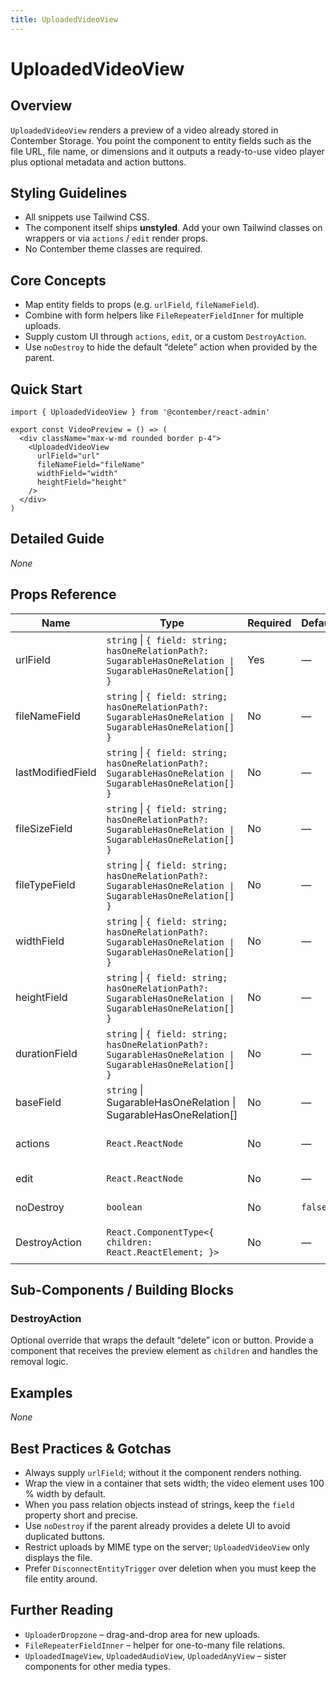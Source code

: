 ```yaml
---
title: UploadedVideoView
---
```


<!-- Edited by human: false -->
<!-- Examples count: 0 -->
<!-- Source examples: 0 -->
<!-- Playground examples: 0 -->
<!-- External examples: 0 -->
<!-- Import examples: 0 -->

# UploadedVideoView

## Overview
`UploadedVideoView` renders a preview of a video already stored in Contember Storage.
You point the component to entity fields such as the file URL, file name, or dimensions and it outputs a ready-to-use video player plus optional metadata and action buttons.

## Styling Guidelines
* All snippets use Tailwind CSS.
* The component itself ships **unstyled**. Add your own Tailwind classes on wrappers or via `actions` / `edit` render props.
* No Contember theme classes are required.

## Core Concepts
* Map entity fields to props (e.g. `urlField`, `fileNameField`).
* Combine with form helpers like `FileRepeaterFieldInner` for multiple uploads.
* Supply custom UI through `actions`, `edit`, or a custom `DestroyAction`.
* Use `noDestroy` to hide the default “delete” action when provided by the parent.

## Quick Start
```tsx
import { UploadedVideoView } from '@contember/react-admin'

export const VideoPreview = () => (
  <div className="max-w-md rounded border p-4">
    <UploadedVideoView
      urlField="url"
      fileNameField="fileName"
      widthField="width"
      heightField="height"
    />
  </div>
)
```

## Detailed Guide
_None_

## Props Reference
| Name | Type | Required | Default | Description |
|------|------|----------|---------|-------------|
| urlField | `string` \| `{ field: string; hasOneRelationPath?: SugarableHasOneRelation \| SugarableHasOneRelation[] }` | Yes | — | Entity field that holds the public video URL. |
| fileNameField | `string` \| `{ field: string; hasOneRelationPath?: SugarableHasOneRelation \| SugarableHasOneRelation[] }` | No | — | Field containing the original file name. |
| lastModifiedField | `string` \| `{ field: string; hasOneRelationPath?: SugarableHasOneRelation \| SugarableHasOneRelation[] }` | No | — | Field with the last modified timestamp. |
| fileSizeField | `string` \| `{ field: string; hasOneRelationPath?: SugarableHasOneRelation \| SugarableHasOneRelation[] }` | No | — | Field with file size in bytes. |
| fileTypeField | `string` \| `{ field: string; hasOneRelationPath?: SugarableHasOneRelation \| SugarableHasOneRelation[] }` | No | — | Field describing the MIME type. |
| widthField | `string` \| `{ field: string; hasOneRelationPath?: SugarableHasOneRelation \| SugarableHasOneRelation[] }` | No | — | Field with video width in pixels. |
| heightField | `string` \| `{ field: string; hasOneRelationPath?: SugarableHasOneRelation \| SugarableHasOneRelation[] }` | No | — | Field with video height in pixels. |
| durationField | `string` \| `{ field: string; hasOneRelationPath?: SugarableHasOneRelation \| SugarableHasOneRelation[] }` | No | — | Field with video duration in seconds. |
| baseField | `string` \| SugarableHasOneRelation \| SugarableHasOneRelation[] | No | — | Reference to a base entity when metadata fields live on a nested relation. |
| actions | `React.ReactNode` | No | — | Extra action elements displayed next to the preview. |
| edit | `React.ReactNode` | No | — | Custom edit UI (e.g. replace video button). |
| noDestroy | `boolean` | No | `false` | When `true`, suppress the default destroy button. |
| DestroyAction | `React.ComponentType<{ children: React.ReactElement; }>` | No | — | Component used for the destroy action (e.g. `RepeaterRemoveItemTrigger`). |

## Sub-Components / Building Blocks
### DestroyAction
Optional override that wraps the default “delete” icon or button. Provide a component that receives the preview element as `children` and handles the removal logic.

## Examples
_None_

## Best Practices & Gotchas
* Always supply `urlField`; without it the component renders nothing.
* Wrap the view in a container that sets width; the video element uses 100 % width by default.
* When you pass relation objects instead of strings, keep the `field` property short and precise.
* Use `noDestroy` if the parent already provides a delete UI to avoid duplicated buttons.
* Restrict uploads by MIME type on the server; `UploadedVideoView` only displays the file.
* Prefer `DisconnectEntityTrigger` over deletion when you must keep the file entity around.

## Further Reading
* `UploaderDropzone` – drag-and-drop area for new uploads.
* `FileRepeaterFieldInner` – helper for one-to-many file relations.
* `UploadedImageView`, `UploadedAudioView`, `UploadedAnyView` – sister components for other media types.

<!-- End of Generated Documentation -->
